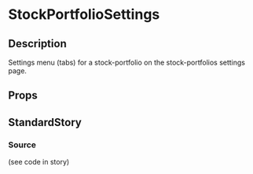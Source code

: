 
<Meta title="page-parts/stock-portfolio-settings" component={StockPortfolioSettings} />

# StockPortfolioSettings

## Description
Settings menu (tabs) for a stock-portfolio on the stock-portfolios settings page.

## Props
<Props of={StockPortfolioSettings} />

## StandardStory

<Preview>
	<Story name="standard">
		<StockPortfolioSettings stockPortfolio={stockPortfolio} />
	</Story>
</Preview>

### Source
(see code in story)
